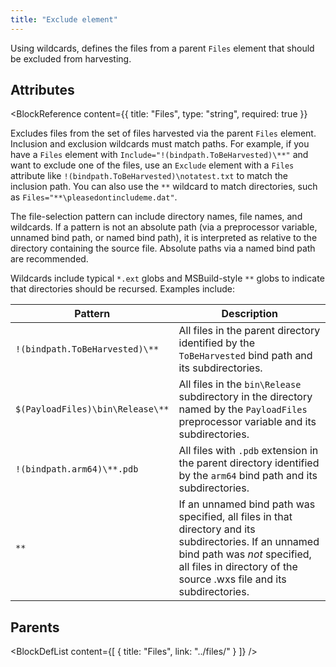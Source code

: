 ```yaml
---
title: "Exclude element"
---
```



Using wildcards, defines the files from a parent `Files` element that should be excluded from harvesting.


## Attributes

<BlockWrapper>

  <BlockReference
    content={{
      title: "Files",
      type: "string",
      required: true
    }}
  >
  Excludes files from the set of files harvested via the parent `Files` element.
   Inclusion and exclusion wildcards must match paths. For example, if you have a
   `Files` element with `Include="!(bindpath.ToBeHarvested)\**"` and want to
   exclude one of the files, use an `Exclude` element with a `Files` attribute
   like `!(bindpath.ToBeHarvested)\notatest.txt` to match the inclusion path.
   You can also use the `**` wildcard to match directories, such as
   `Files="**\pleasedontincludeme.dat"`.
  
   The file-selection pattern can include directory names, file names, and wildcards.
   If a pattern is not an absolute path (via a preprocessor variable, unnamed bind path,
   or named bind path), it is interpreted as relative to the directory containing the
   source file. Absolute paths via a named bind path are recommended.
  
   Wildcards include typical `*.ext` globs and MSBuild-style `**` globs to indicate
   that directories should be recursed. Examples include:
  
   | Pattern | Description |
   | ------- | ----------- |
   | `!(bindpath.ToBeHarvested)\**` | All files in the parent directory identified by the `ToBeHarvested` bind path and its subdirectories. |
   | `$(PayloadFiles)\bin\Release\**` | All files in the `bin\Release` subdirectory in the directory named by the `PayloadFiles` preprocessor variable and its subdirectories. |
   | `!(bindpath.arm64)\**.pdb` | All files with `.pdb` extension in the parent directory identified by the `arm64` bind path and its subdirectories. |
   | `**` | If an unnamed bind path was specified, all files in that directory and its subdirectories. If an unnamed bind path was _not_ specified, all files in directory of the source .wxs file and its subdirectories. |
  </BlockReference>

</BlockWrapper>


## Parents

<BlockDefList content={[
    {
      title: "Files",
      link: "../files/"
    }
  ]}
/>